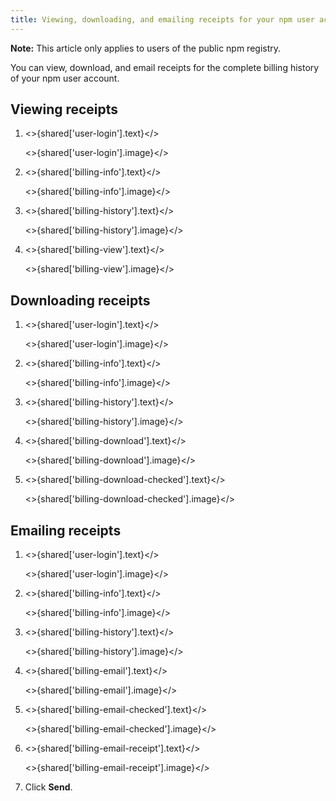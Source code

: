 ```yaml
---
title: Viewing, downloading, and emailing receipts for your npm user account
---
```



<Note>

**Note:** This article only applies to users of the public npm registry.

</Note>

You can view, download, and email receipts for the complete billing history of your npm user account.

## Viewing receipts

1. <>{shared['user-login'].text}</>

   <>{shared['user-login'].image}</>

2. <>{shared['billing-info'].text}</>

   <>{shared['billing-info'].image}</>

3. <>{shared['billing-history'].text}</>

   <>{shared['billing-history'].image}</>

4. <>{shared['billing-view'].text}</>

   <>{shared['billing-view'].image}</>

## Downloading receipts

1. <>{shared['user-login'].text}</>

   <>{shared['user-login'].image}</>

2. <>{shared['billing-info'].text}</>

   <>{shared['billing-info'].image}</>

3. <>{shared['billing-history'].text}</>

   <>{shared['billing-history'].image}</>

4. <>{shared['billing-download'].text}</>

   <>{shared['billing-download'].image}</>

5. <>{shared['billing-download-checked'].text}</>

   <>{shared['billing-download-checked'].image}</>

## Emailing receipts

1. <>{shared['user-login'].text}</>

   <>{shared['user-login'].image}</>

2. <>{shared['billing-info'].text}</>

   <>{shared['billing-info'].image}</>

3. <>{shared['billing-history'].text}</>

   <>{shared['billing-history'].image}</>

4. <>{shared['billing-email'].text}</>

   <>{shared['billing-email'].image}</>

5. <>{shared['billing-email-checked'].text}</>

   <>{shared['billing-email-checked'].image}</>

6. <>{shared['billing-email-receipt'].text}</>

   <>{shared['billing-email-receipt'].image}</>

7. Click **Send**.
